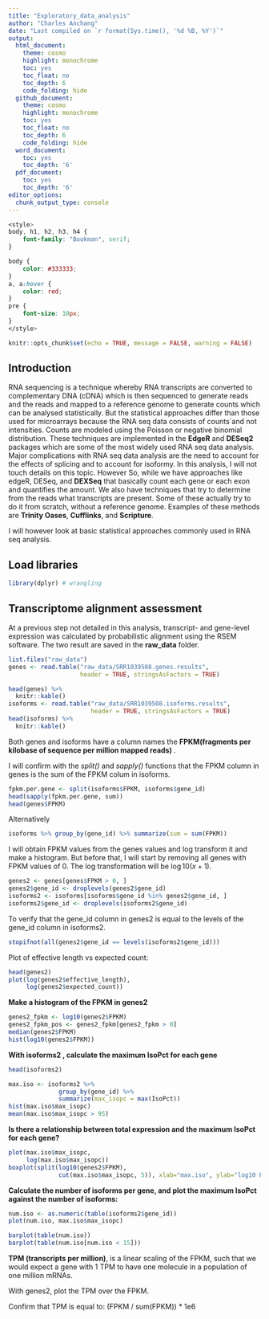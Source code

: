 ```yaml
---
title: "Exploratory_data_analysis"
author: "Charles Anchang"
date: "Last compiled on `r format(Sys.time(), '%d %B, %Y')`"
output:
  html_document:
    theme: cosmo
    highlight: monochrome
    toc: yes
    toc_float: no
    toc_depth: 6
    code_folding: hide
  github_document:
    theme: cosmo
    highlight: monochrome
    toc: yes
    toc_float: no
    toc_depth: 6
    code_folding: hide
  word_document:
    toc: yes
    toc_depth: '6'
  pdf_document:
    toc: yes
    toc_depth: '6'
editor_options:
  chunk_output_type: console
---
```


```css
<style>
body, h1, h2, h3, h4 {
    font-family: "Bookman", serif;
}

body {
    color: #333333;
}
a, a:hover {
    color: red;
}
pre {
    font-size: 10px;
}
</style>
```

```r
knitr::opts_chunk$set(echo = TRUE, message = FALSE, warning = FALSE)
```

## **Introduction**

RNA sequencing is a technique whereby RNA transcripts are converted to complementary DNA (cDNA) which is then sequenced to generate reads and the reads and mapped to a reference genome to generate counts which can be analysed statistically. But the statistical approaches differ than those used for microarrays because the RNA seq data consists of counts´and not intensities. Counts are modeled using the Poisson or negative binomial distribution. These techniques are implemented in the **EdgeR** and **DESeq2** packages which are some of the most widely used RNA seq data analysis. Major complications with RNA seq data analysis are the need to account for the effects of splicing and to account for isoformy. In this analysis, I will not touch details on this topic. However So, while we have approaches like edgeR, DESeq, and **DEXSeq** that basically count each gene or each exon and quantifies the amount. We also have techniques that try to determine from the reads what transcripts are present. Some of these actually try to do it from scratch, without a reference genome.
Examples of these methods are **Trinity Oases**, **Cufflinks**, and **Scripture**.

I will however look at basic statistical approaches commonly used in RNA seq analysis.

## **Load libraries**

```r
library(dplyr) # wrangling
```


## **Transcriptome alignment assessment**

At a previous step not detailed in this analysis, transcript- and gene-level expression was calculated by probabilistic alignment using the RSEM software. The two result are saved in the **raw_data** folder.

```r
list.files("raw_data")
genes <- read.table("raw_data/SRR1039508.genes.results",
                    header = TRUE, stringsAsFactors = TRUE)

head(genes) %>%
  knitr::kable()
isoforms <- read.table("raw_data/SRR1039508.isoforms.results",
                       header = TRUE, stringsAsFactors = TRUE)
head(isoforms) %>%
  knitr::kable()
```

Both genes and isoforms have a column names the **FPKM(fragments per kilobase of sequence per million mapped reads) **.

I will confirm with the *split()* and *sapply()* functions that the FPKM column in genes is the sum of the FPKM colum in isoforms.

```r
fpkm.per.gene <- split(isoforms$FPKM, isoforms$gene_id)
head(sapply(fpkm.per.gene, sum))
head(genes$FPKM)
```

Alternatively

```r
isoforms %>% group_by(gene_id) %>% summarize(sum = sum(FPKM)) 
```

I will obtain FPKM values from the genes values and log transform it and make a histogram. But before that, I will start by removing all genes with FPKM values of 0. The log transformation will be $\log10(x + 1)$.

```r
genes2 <- genes[genes$FPKM > 0, ]
genes2$gene_id <- droplevels(genes2$gene_id)
isoforms2 <- isoforms[isoforms$gene_id %in% genes2$gene_id, ]
isoforms2$gene_id <- droplevels(isoforms2$gene_id)
```

To verify that the gene_id column in genes2 is equal to the levels of the gene_id column in isoforms2.

```r
stopifnot(all(genes2$gene_id == levels(isoforms2$gene_id)))
```

Plot of effective length vs expected count:

```r
head(genes2)
plot(log(genes2$effective_length),
     log(genes2$expected_count))
```

**Make a histogram of the FPKM in genes2**

```r
genes2_fpkm <- log10(genes2$FPKM)
genes2_fpkm_pos <- genes2_fpkm[genes2_fpkm > 0]
median(genes2$FPKM)
hist(log10(genes2$FPKM))
```

**With isoforms2 , calculate the maximum IsoPct for each gene**

```r
head(isoforms2)

max.iso <- isoforms2 %>%
              group_by(gene_id) %>%
              summarize(max_isopc = max(IsoPct))
hist(max.iso$max_isopc)
mean(max.iso$max_isopc > 95)
```

**Is there a relationship between total expression and the maximum IsoPct for each gene?**

```r
plot(max.iso$max_isopc,
     log(max.iso$max_isopc))
boxplot(split(log10(genes2$FPKM), 
              cut(max.iso$max_isopc, 5)), xlab="max.iso", ylab="log10 FPKM")
```

**Calculate the number of isoforms per gene, and plot the maximum IsoPct against the number of isoforms:**

```r
num.iso <- as.numeric(table(isoforms2$gene_id))
plot(num.iso, max.iso$max_isopc)

barplot(table(num.iso))
barplot(table(num.iso[num.iso < 15]))
```

**TPM (transcripts per million)**, is a linear scaling of the FPKM, such that we would expect a gene with 1 TPM to have one molecule in a population of one million mRNAs.

With genes2, plot the TPM over the FPKM.

Confirm that TPM is equal to: (FPKM / sum(FPKM)) * 1e6

